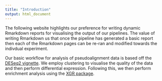 ```yaml
---
title: "Introduction"
output: html_document
---
```

<link rel="stylesheet" href="https://cdnjs.cloudflare.com/ajax/libs/font-awesome/4.7.0/css/font-awesome.min.css">

The following website highlights our preference for writing dynamic Rmarkdown reports for visualising the output of our pipelines. The value of writing Rmarkdown us that once the pipeline has generated a basic report then each of the Rmarkdown pages can be re-ran and modified towards the indivdual experiment.

Our basic workflow for analysis of pseudoalignment data is based off the [DESeq2 vignette](https://www.bioconductor.org/packages/release/bioc/vignettes/DESeq2/inst/doc/DESeq2.html). We employ clustering to visualise the quality of the data and then perform differential expression. Following this, we then perform enrichment analysis using the [XGR package](http://galahad.well.ox.ac.uk/XGR/XGR_user_manual.html).


